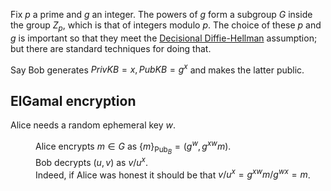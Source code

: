 
Fix <math>p</math> a prime and <math>g</math> an integer. The powers of <math>g</math> form a subgroup <math>G</math> inside the group <math>Z_p</math>, which is that of integers modulo <math>p</math>. The choice of these <math>p</math> and <math>g</math> is important so that they meet the [http://en.wikipedia.org/wiki/Decisional_Diffie%E2%80%93Hellman_assumption Decisional Diffie-Hellman] assumption; but there are standard techniques for doing that. 

Say Bob generates <math>PrivKB=x, PubKB=g^x</math> and makes the latter public.

== ElGamal encryption ==
Alice needs a random ephemeral key <math>w</math>.
:Alice encrypts <math>m\in G</math> as <math>\{m\}_{\textrm{Pub}_B}=(g^w,{g^x}^w m)</math>.
:Bob decrypts <math>(u,v)</math> as <math>v/u^x</math>.
:Indeed, if Alice was honest it should be that <math> v/u^x=g^{xw}m/g^{wx}=m </math>.
